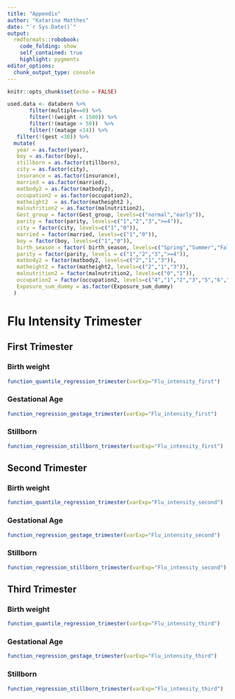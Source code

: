 ```yaml
---
title: "Appendix"
author: "Katarina Matthes"
date: "`r Sys.Date()`"
output:
  rmdformats::robobook:
    code_folding: show
    self_contained: true
    highlight: pygments
editor_options: 
  chunk_output_type: console
---
```


```r
knitr::opts_chunk$set(echo = FALSE)
```

```r
used.data <- databern %>%
       filter(multiple==0) %>%
       filter(!(weight < 1500)) %>%
       filter(!(matage > 50))  %>%
       filter(!(matage <14)) %>%
   filter(!(gest <30)) %>%
  mutate(
   year = as.factor(year),
   boy = as.factor(boy),
   stillborn = as.factor(stillborn),
   city = as.factor(city),
   insurance = as.factor(insurance),
   married = as.factor(married),
   matbody2 = as.factor(matbody2),
   occupation2 = as.factor(occupation2),
   matheight2  = as.factor(matheight2 ),
   malnutrition2 = as.factor(malnutrition2),
   Gest_group = factor(Gest_group, levels=c("normal","early")),
   parity = factor(parity, levels=c("1","2","3",">=4")),
   city = factor(city, levels=c("1","0")),
   married = factor(married, levels=c("1","0")),
   boy = factor(boy, levels=c("1","0")),
   birth_season = factor( birth_season, levels=c("Spring","Summer","Fall","Winter")),
   parity = factor(parity, levels = c("1","2","3",">=4")),
   matbody2 = factor(matbody2, levels=c("2","1","3")),
   matheight2 = factor(matheight2, levels=c("2","1","3")),
   malnutrition2 = factor(malnutrition2, levels=c("0","1")),
   occupation2 = factor(occupation2, levels=c("4","1","2","3","5","6","7")),
   Exposure_sum_dummy = as.factor(Exposure_sum_dummy)
  )
```

# Flu Intensity Trimester

## First Trimester

### Birth weight

```r
function_quantile_regression_trimester(varExp="Flu_intensity_first")
```

### Gestational Age

```r
function_regression_gestage_trimester(varExp="Flu_intensity_first")
```


### Stillborn

```r
function_regression_stillborn_trimester(varExp="Flu_intensity_first")
```


## Second Trimester

### Birth weight

```r
function_quantile_regression_trimester(varExp="Flu_intensity_second")
```

### Gestational Age
```r
function_regression_gestage_trimester(varExp="Flu_intensity_second")
```

### Stillborn

```r
function_regression_stillborn_trimester(varExp="Flu_intensity_second")
```


## Third Trimester

### Birth weight

```r
function_quantile_regression_trimester(varExp="Flu_intensity_third")
```

### Gestational Age
```r
function_regression_gestage_trimester(varExp="Flu_intensity_third")
```

### Stillborn

```r
function_regression_stillborn_trimester(varExp="Flu_intensity_third")
```
